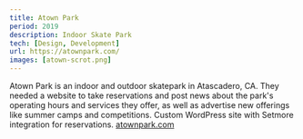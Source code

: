 ```yaml
---
title: Atown Park
period: 2019
description: Indoor Skate Park
tech: [Design, Development]
url: https://atownpark.com/
images: [atown-scrot.png]
---
```


Atown Park is an indoor and outdoor skatepark in Atascadero, CA. They needed a website to take reservations and post news about the park's operating hours and services they offer, as well as advertise new offerings like summer camps and competitions. 
Custom WordPress site with Setmore integration for reservations.
[atownpark.com](https://atownpark.com)

